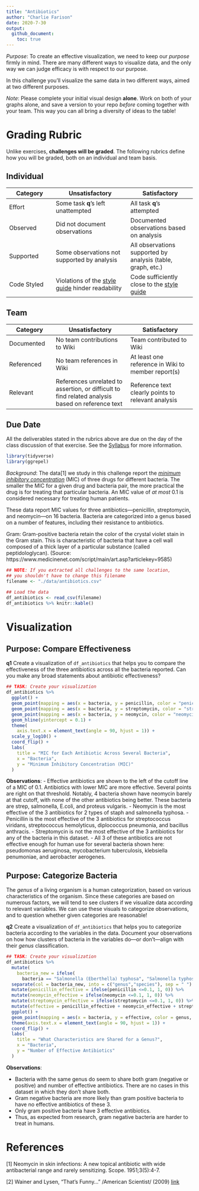 ```yaml
---
title: "Antibiotics"
author: "Charlie Farison"
date: 2020-7-30
output:
  github_document:
    toc: true
---
```


*Purpose*: To create an effective visualization, we need to keep our *purpose* firmly in mind. There are many different ways to visualize data, and the only way we can judge efficacy is with respect to our purpose.

In this challenge you'll visualize the same data in two different ways, aimed at two different purposes.

*Note*: Please complete your initial visual design **alone**. Work on both of your graphs alone, and save a version to your repo *before* coming together with your team. This way you can all bring a diversity of ideas to the table!

<!-- include-rubric -->
# Grading Rubric
<!-- -------------------------------------------------- -->

Unlike exercises, **challenges will be graded**. The following rubrics define how you will be graded, both on an individual and team basis.

## Individual
<!-- ------------------------- -->

| Category | Unsatisfactory | Satisfactory |
|----------|----------------|--------------|
| Effort | Some task __q__'s left unattempted | All task __q__'s attempted |
| Observed | Did not document observations | Documented observations based on analysis |
| Supported | Some observations not supported by analysis | All observations supported by analysis (table, graph, etc.) |
| Code Styled | Violations of the [style guide](https://style.tidyverse.org/) hinder readability | Code sufficiently close to the [style guide](https://style.tidyverse.org/) |

## Team
<!-- ------------------------- -->

| Category | Unsatisfactory | Satisfactory |
|----------|----------------|--------------|
| Documented | No team contributions to Wiki | Team contributed to Wiki |
| Referenced | No team references in Wiki | At least one reference in Wiki to member report(s) |
| Relevant | References unrelated to assertion, or difficult to find related analysis based on reference text | Reference text clearly points to relevant analysis |

## Due Date
<!-- ------------------------- -->

All the deliverables stated in the rubrics above are due on the day of the class discussion of that exercise. See the [Syllabus](https://docs.google.com/document/d/1jJTh2DH8nVJd2eyMMoyNGroReo0BKcJrz1eONi3rPSc/edit?usp=sharing) for more information.

```r
library(tidyverse)
library(ggrepel)

```

*Background*: The data[1] we study in this challenge report the [*minimum inhibitory concentration*](https://en.wikipedia.org/wiki/Minimum_inhibitory_concentration) (MIC) of three drugs for different bacteria. The smaller the MIC for a given drug and bacteria pair, the more practical the drug is for treating that particular bacteria. An MIC value of *at most* 0.1 is considered necessary for treating human patients.

These data report MIC values for three antibiotics---penicillin, streptomycin, and neomycin---on 16 bacteria. Bacteria are categorized into a genus based on a number of features, including their resistance to antibiotics.

Gram: Gram-positive bacteria retain the color of the crystal violet stain in the Gram stain. This is characteristic of bacteria that have a cell wall composed of a thick layer of a particular substance (called peptidologlycan). (Source: https://www.medicinenet.com/script/main/art.asp?articlekey=9585)

```r
## NOTE: If you extracted all challenges to the same location,
## you shouldn't have to change this filename
filename <- "./data/antibiotics.csv"

## Load the data
df_antibiotics <- read_csv(filename)
df_antibiotics %>% knitr::kable()
```

# Visualization
<!-- -------------------------------------------------- -->

## Purpose: Compare Effectiveness
<!-- ------------------------- -->

__q1__ Create a visualization of `df_antibiotics` that helps you to compare the effectiveness of the three antibiotics across all the bacteria reported. Can you make any broad statements about antibiotic effectiveness?

```r
## TASK: Create your visualization
df_antibiotics %>%
  ggplot() +
  geom_point(mapping = aes(x = bacteria, y = penicillin, color = "penicillin")) +
  geom_point(mapping = aes(x = bacteria, y = streptomycin, color = "streptomycin")) +
  geom_point(mapping = aes(x = bacteria, y = neomycin, color = "neomycin")) +
  geom_hline(yintercept = 0.1) +
  theme(
    axis.text.x = element_text(angle = 90, hjust = 1)) +
  scale_y_log10() +
  coord_flip() +
  labs(
    title = "MIC for Each Antibiotic Across Several Bacteria",
    x = "Bacteria",
    y = "Minimum Inhibitory Concentration (MIC)"
  )
```

**Observations**:
- Effective antibiotics are shown to the left of the cutoff line of a MIC of 0.1. Antibiotics with lower MIC are more effective. Several points are right on that threshold. Notably, 4 bacteria shown have neomycin barely at that cutoff, with none of the other antibiotics being better. These bacteria are strep, salmonella, E.coli, and proteus vulgaris.
- Neomycin is the most effective of the 3 antibiotics for 2 types of staph and salmonella typhosa.
- Penicillin is the most effective of the 3 antibiotics for streptococcus viridans, streptococcus hemolyticus, diplococcus pneumonia, and bacillus anthracis.
- Streptomycin is not the most effective of the 3 antibiotics for any of the bacteria in this dataset.
- All 3 of these antibiotics are not effective enough for human use for several bacteria shown here: pseudomonas aeruginosa, mycobacterium tuberculosis, klebsiella penumoniae, and aerobacter aerogenes.


## Purpose: Categorize Bacteria
<!-- ------------------------- -->

The *genus* of a living organism is a human categorization, based on various characteristics of the organism. Since these categories are based on numerous factors, we will tend to see clusters if we visualize data according to relevant variables. We can use these visuals to categorize observations, and to question whether given categories are reasonable!

__q2__ Create a visualization of `df_antibiotics` that helps you to categorize bacteria according to the variables in the data. Document your observations on how how clusters of bacteria in the variables do---or don't---align with their *genus* classification.

```r
## TASK: Create your visualization
df_antibiotics %>%
  mutate(
    bacteria_new = ifelse(
      bacteria == "Salmonella (Eberthella) typhosa", "Salmonella typhosa", bacteria)) %>%
  separate(col = bacteria_new, into = c("genus","species"), sep = " ")  %>%
  mutate(penicillin_effective = ifelse(penicillin <=0.1, 1, 0)) %>%
  mutate(neomycin_effective = ifelse(neomycin <=0.1, 1, 0)) %>%
  mutate(streptomycin_effective = ifelse(streptomycin <=0.1, 1, 0)) %>%
  mutate(effective = penicillin_effective + neomycin_effective + streptomycin_effective) %>%
  ggplot() +
  geom_point(mapping = aes(x = bacteria, y = effective, color = genus, shape = gram), size = 5) +
  theme(axis.text.x = element_text(angle = 90, hjust = 1)) +
  coord_flip() +
  labs(
    title = "What Characteristics are Shared for a Genus?",
    x = "Bacteria",
    y = "Number of Effective Antibiotics"
  )
```

**Observations**:

- Bacteria with the same genus do seem to share both gram (negative or positive) and number of effective antibiotics. There are no cases in this dataset in which they don't share both.
- Gram negative bacteria are more likely than gram positive bacteria to have no effective antibiotics of these 3.
- Only gram positive bacteria have 3 effective antibiotics.
- Thus, as expected from research, gram negative bacteria are harder to treat in humans.

# References
<!-- -------------------------------------------------- -->

[1] Neomycin in skin infections: A new topical antibiotic with wide antibacterial range and rarely sensitizing. Scope. 1951;3(5):4-7.

[2] Wainer and Lysen, "That's Funny..." /American Scientist/ (2009) [link](https://www.americanscientist.org/article/thats-funny)

